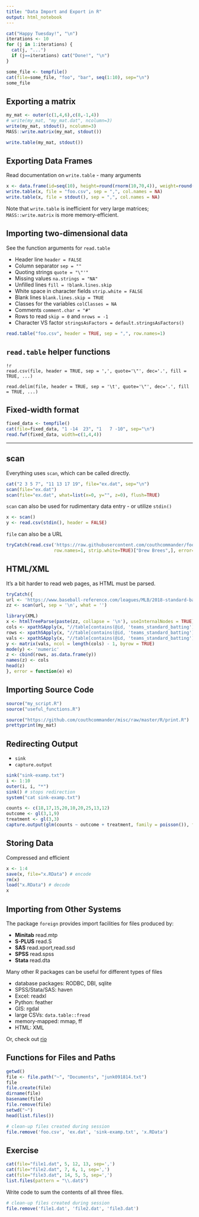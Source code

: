 ```yaml
---
title: "Data Import and Export in R"
output: html_notebook
---
```


```r
cat("Happy Tuesday!", "\n")
iterations <- 10
for (j in 1:iterations) {
  cat(j, "...")
  if (j==iterations) cat("Done!", "\n")
}
```

```r
some_file <- tempfile()
cat(file=some_file, "foo", "bar", seq(1:10), sep="\n")
some_file
```

## Exporting a matrix

```r
my_mat <- outer(c(1,4,6),c(8,-1,4))
# write(my_mat, "my_mat.dat", ncolumn=3)
write(my_mat, stdout(), ncolumn=3)
MASS::write.matrix(my_mat, stdout())
```

```r
write.table(my_mat, stdout())
```

## Exporting Data Frames

Read documentation on `write.table` - many arguments

```r
x <- data.frame(id=seq(10), height=round(rnorm(10,70,4)), weight=round(rnorm(10,180,20)*2)/2)
write.table(x, file = "foo.csv", sep = ",", col.names = NA)
write.table(x, file = stdout(), sep = ",", col.names = NA)
```

Note that `write.table` is inefficient for very large matrices; `MASS::write.matrix` is more memory-efficient.

## Importing two-dimensional data

See the function arguments for `read.table`

* Header line `header = FALSE`
* Column separator `sep = ""`
* Quoting strings `quote = "\"'"`
* Missing values `na.strings = "NA"`
* Unfilled lines `fill = !blank.lines.skip`
* White space in character fields `strip.white = FALSE`
* Blank lines `blank.lines.skip = TRUE`
* Classes for the variables `colClasses = NA`
* Comments `comment.char = "#"`
* Rows to read `skip = 0` and `nrows = -1`
* Character VS factor `stringsAsFactors = default.stringsAsFactors()`

```r
read.table("foo.csv", header = TRUE, sep = ",", row.names=1)
```

## `read.table` helper functions

    !r
    read.csv(file, header = TRUE, sep = ',', quote='\"', dec='.', fill = TRUE, ...)

    read.delim(file, header = TRUE, sep = '\t', quote='\"', dec='.', fill = TRUE, ...)

## Fixed-width format

```r
fixed_data <- tempfile()
cat(file=fixed_data, "1 -14  23", "1   7 -10", sep="\n")
read.fwf(fixed_data, width=c(1,4,4))
```

---

## scan

Everything uses `scan`, which can be called directly.

```r
cat("2 3 5 7", "11 13 17 19", file="ex.dat", sep="\n")
scan(file="ex.dat")
scan(file="ex.dat", what=list(x=0, y="", z=0), flush=TRUE)
```

`scan` can also be used for rudimentary data entry - or utilize `stdin()`

```r
x <- scan()
y <- read.csv(stdin(), header = FALSE)
```

`file` can also be a URL

```r
tryCatch(read.csv('https://raw.githubusercontent.com/couthcommander/football-values/master/2018/proj_qb18.csv',
                  row.names=1, strip.white=TRUE)["Drew Brees",], error=function(e) e)
```

## HTML/XML

It's a bit harder to read web pages, as HTML must be parsed.

```r
tryCatch({
url <- 'https://www.baseball-reference.com/leagues/MLB/2018-standard-batting.shtml'
zz <- scan(url, sep = '\n', what = '')

library(XML)
x <- htmlTreeParse(paste(zz, collapse = '\n'), useInternalNodes = TRUE)
cols <- xpathSApply(x, "//table[contains(@id, 'teams_standard_batting')]//thead//th", xmlValue)
rows <- xpathSApply(x, "//table[contains(@id, 'teams_standard_batting')]//tbody//th", xmlValue)
vals <- xpathSApply(x, "//table[contains(@id, 'teams_standard_batting')]//tbody//td", xmlValue)
y <- matrix(vals, ncol = length(cols) - 1, byrow = TRUE)
mode(y) <- 'numeric'
z <- cbind(rows, as.data.frame(y))
names(z) <- cols
head(z)
}, error = function(e) e)
```

## Importing Source Code

```r
source("my_script.R")
source("useful_functions.R")
```

```r
source("https://github.com/couthcommander/misc/raw/master/R/print.R")
prettyprint(my_mat)
```

## Redirecting Output

* `sink`
* `capture.output`

```r
sink("sink-examp.txt")
i <- 1:10
outer(i, i, "*")
sink() # stops redirection
system("cat sink-examp.txt")
```

```r
counts <- c(18,17,15,20,10,20,25,13,12)
outcome <- gl(3,1,9)
treatment <- gl(3,3)
capture.output(glm(counts ~ outcome + treatment, family = poisson()), file=NULL)
```

## Storing Data

Compressed and efficient

```r
x <- 1:4
save(x, file="x.RData") # encode
rm(x)
load("x.RData") # decode
x
```

## Importing from Other Systems

The package `foreign` provides import facilities for files produced by:

* **Minitab** read.mtp
* **S-PLUS** read.S
* **SAS** read.xport,read.ssd
* **SPSS** read.spss
* **Stata** read.dta

Many other R packages can be useful for different types of files

* database packages: RODBC, DBI, sqlite
* SPSS/Stata/SAS: haven
* Excel: readxl
* Python: feather
* GIS: rgdal
* large CSVs: `data.table::fread`
* memory-mapped: mmap, ff
* HTML: XML

Or, check out [rio](https://github.com/leeper/rio)

## Functions for Files and Paths

```r
getwd()
file <- file.path("~", "Documents", "junk091814.txt")
file
file.create(file)
dirname(file)
basename(file)
file.remove(file)
setwd("~")
head(list.files())
```

```r
# clean-up files created during session
file.remove('foo.csv', 'ex.dat', 'sink-examp.txt', 'x.RData')
```

## Exercise

```r
cat(file="file1.dat", 5, 12, 13, sep=',')
cat(file="file2.dat", 7, 6, 1, sep=',')
cat(file="file3.dat", 14, 5, 5, sep=',')
list.files(pattern = "\\.dat$")
```

Write code to sum the contents of all three files.

```r
# clean-up files created during session
file.remove('file1.dat', 'file2.dat', 'file3.dat')
```
